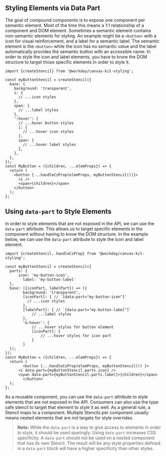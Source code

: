 
<Meta title="Styling/Data Part" />

## Styling Elements via Data Part

The goal of compound components is to expose one component per semantic element. Most of the time
this means a 1:1 relationship of a component and DOM element. Sometimes a semantic element contains
non-semantic elements for styling. An example might be a `<button>` with a icon for visual
reinforcement, and a label for a semantic label. The semantic element is the `<button>` while the
icon has no semantic value and the label automatically provides the semantic button with an
accessible name. In order to style the icon and label elements, you have to know the DOM structure
to target those specific elements in order to style it.

```tsx
import {createStencil} from '@workday/canvas-kit-styling';

const myButtonStencil = createStencil({
  base: {
    background: 'transparent',
    i: {
      // ...icon styles
    },
    span: {
      // ...label styles
    },
    ':hover': {
      // ...hover button styles
      i: {
        // ...hover icon styles
      },
      span: {
        // ...hover label styles
      },
    },
  },
});
const MyButton = ({children, ...elemProps}) => {
  return (
    <button {...handleCsProp(elemProps, myButtonStencil())}>
      <i />
      <span>{children}</span>
    </button>
  );
};
```

## Using `data-part` to Style Elements

In order to style elements that are not exposed in the API, we can use the `data-part` attribute.
This allows us to target specific elements in the component without having to know the DOM
structure. In the example below, we can use the `data-part` attribute to style the icon and label
element.

```tsx
import {createStencil, handleCsProp} from '@workday/canvas-kit-styling';

const myButtonStencil = createStencil({
  parts: {
	  icon: 'my-button-icon',
		label: 'my-button-label'
  },
  base: ({iconPart, labelPart}) => ({
		background: 'transparent',
		[iconPart]: { // `[data-part="my-button-icon"]`
		  // ...icon styles
		},
		[labelPart]: { // `[data-part="my-button-label"]`
			// ...label styles
		},
		'&:hover': {
			// ...hover styles for button element
			[iconPart]: {
				// ...hover styles for icon part
			}
		}
  });
});
const MyButton = ({children, ...elemProps}) => {
  return (
		<button {...handleCsProp(elemProps, myButtonStencil()) }>
      <i data-part={myButtonStencil.parts.icon} />
      <span data-part={myButtonStencil.parts.label}>{children}</span>
		</button>
  );
};
```

As a reusable component, you can use the `data-part` attribute to style elements that are not
exposed in the API. Consumers can also use the type safe stencil to target that element to style it
as well. As a general rule, a Stencil maps to a component. Multiple Stencils per component usually
means nested elements that are not targets for style overrides.

> **Note:** While the `data-part` is a way to give access to elements in order to style, it should
> be used sparingly. Using `data-part` increases CSS specificity. A `data-part` should not be used
> on a nested component that has its own Stencil. The result will be any style properties defined in
> a `data-part` block will have a higher specificity than other styles.
